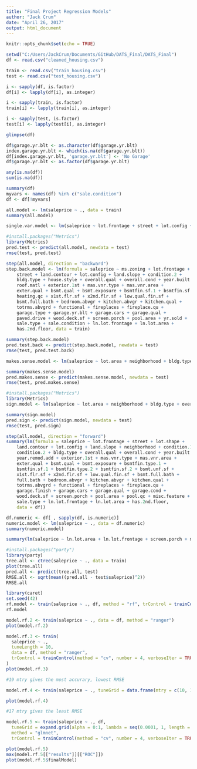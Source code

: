 ---
title: "Final Project Regression Models"
author: "Jack Crum"
date: "April 26, 2017"
output: html_document
---

```{r setup, include=FALSE}
knitr::opts_chunk$set(echo = TRUE)
```

```{r}
setwd("C:/Users/JackCrum/Documents/GitHub/DATS_Final/DATS_Final")
df <- read.csv("cleaned_housing.csv")

train <- read.csv("train_housing.csv")
test <- read.csv("test_housing.csv")

i <- sapply(df, is.factor)
df[i] <- lapply(df[i], as.integer)

i <- sapply(train, is.factor)
train[i] <- lapply(train[i], as.integer)

i <- sapply(test, is.factor)
test[i] <- lapply(test[i], as.integer)

glimpse(df)
```



```{r}
df$garage.yr.blt <- as.character(df$garage.yr.blt)
index.garage.yr.blt <- which(is.na(df$garage.yr.blt))
df[index.garage.yr.blt, 'garage.yr.blt'] <- 'No Garage'
df$garage.yr.blt <- as.factor(df$garage.yr.blt)
```

```{r}
any(is.na(df))
sum(is.na(df))
```

```{r}
summary(df)
myvars <- names(df) %in% c("sale.condition") 
df <- df[!myvars]
```


```{r}
all.model <- lm(saleprice ~ ., data = train)
summary(all.model)

single.var.model <- lm(saleprice ~ lot.frontage + street + lot.config + land.slope + bldg.type + house.style + condition.2 + overall.qual + year.built + roof.matl + exterior.1st + masn.vnr.type + masn.vnr.area + exter.qual + bsmt.qual + heating.qc +)

```

```{r}
#install.packages("Metrics")
library(Metrics)
pred.test <- predict(all.model, newdata = test)
rmse(test, pred.test)
```

```{r}
step(all.model, direction = "backward")
step.back.model <- lm(formula = saleprice ~ ms.zoning + lot.frontage + lot.area + 
    street + land.contour + lot.config + land.slope + condition.2 + 
    bldg.type + house.style + overall.qual + overall.cond + year.built + 
    roof.matl + exterior.1st + mas.vnr.type + mas.vnr.area + 
    exter.qual + bsmt.qual + bsmt.exposure + bsmtfin.sf.1 + bsmtfin.sf.2 + 
    heating.qc + x1st.flr.sf + x2nd.flr.sf + low.qual.fin.sf + 
    bsmt.full.bath + bedroom.abvgr + kitchen.abvgr + kitchen.qual + 
    totrms.abvgrd + functional + fireplaces + fireplace.qu + 
    garage.type + garage.yr.blt + garage.cars + garage.qual + 
    paved.drive + wood.deck.sf + screen.porch + pool.area + yr.sold + 
    sale.type + sale.condition + ln.lot.frontage + ln.lot.area + 
    has.2nd.floor, data = train)

summary(step.back.model)
pred.test.back <- predict(step.back.model, newdata = test)
rmse(test, pred.test.back)
```

```{r}
makes.sense.model <- lm(saleprice ~ lot.area + neighborhood + bldg.type + house.style + overall.qual + overall.cond + year.remod.add + kitchen.qual + totrms.abvgrd + fireplaces + garage.type + garage.area + wood.deck.sf + pool.area + misc.feature + x1st.flr.sf + x2nd.flr.sf + bsmt.full.bath + bsmt.half.bath + full.bath + half.bath, data = train)

summary(makes.sense.model)
pred.makes.sense <- predict(makes.sense.model, newdata = test)
rmse(test, pred.makes.sense)
```

```{r}
#install.packages("Metrics")
library(Metrics)
sign.model <- lm(saleprice ~ lot.area + neighborhood + bldg.type + overall.qual + totrms.abvgrd + gr.liv.area + full.bath + bsmt.full.bath + pool.area + garage.cars, data = train)

summary(sign.model)
pred.sign <- predict(sign.model, newdata = test)
rmse(test, pred.sign)
```


```{r}
step(all.model, direction = "forward")
summary(lm(formula = saleprice ~ lot.frontage + street + lot.shape + 
    land.contour + lot.config + land.slope + neighborhood + condition.1 + 
    condition.2 + bldg.type + overall.qual + overall.cond + year.built + 
    year.remod.add + exterior.1st + mas.vnr.type + mas.vnr.area + 
    exter.qual + bsmt.qual + bsmt.exposure + bsmtfin.type.1 + 
    bsmtfin.sf.1 + bsmtfin.type.2 + bsmtfin.sf.2 + bsmt.unf.sf + 
    x1st.flr.sf + x2nd.flr.sf + low.qual.fin.sf + bsmt.full.bath + 
    full.bath + bedroom.abvgr + kitchen.abvgr + kitchen.qual + 
    totrms.abvgrd + functional + fireplaces + fireplace.qu + 
    garage.finish + garage.cars + garage.qual + garage.cond + 
    wood.deck.sf + screen.porch + pool.area + pool.qc + misc.feature + 
    sale.type + ln.lot.frontage + ln.lot.area + has.2nd.floor, 
    data = df))
```

```{r}
df.numeric <- df[ , sapply(df, is.numeric)]
numeric.model <- lm(saleprice ~ ., data = df.numeric)
summary(numeric.model)
```


```{r}
summary(lm(saleprice ~ ln.lot.area + ln.lot.frontage + screen.porch + misc.val + pool.area + enclosed.porch + wood.deck.sf + garage.area + totrms.abvgrd + kitchen.abvgr + overall.qual + overall.cond + year.built + year.remod.add + mas.vnr.area + bsmtfin.sf.1 + bsmtfin.sf.2 + bsmt.unf.sf + x1st.flr.sf + x2nd.flr.sf + bsmt.full.bath, data = df.numeric))
```




```{r}
#install.packages("party")
library(party)
tree.all <- ctree(saleprice ~ ., data = train)
plot(tree.all)
pred.all <- predict(tree.all, test)
RMSE.all <- sqrt(mean((pred.all - test$saleprice)^2))
RMSE.all
```

```{r}
library(caret)
set.seed(42)
rf.model <- train(saleprice ~ ., df, method = "rf", trControl = trainControl(method = "cv", number = 4, verboseIter = TRUE))
rf.model
```


```{r}
model.rf.2 <- train(saleprice ~ ., data = df, method = "ranger")
plot(model.rf.2)
```

```{r}
model.rf.3 <- train(
  saleprice ~ .,
  tuneLength = 10,
  data = df, method = "ranger",
  trControl = trainControl(method = "cv", number = 4, verboseIter = TRUE)
)
plot(model.rf.3)

#19 mtry gives the most accurary, lowest RMSE
```

```{r}
model.rf.4 <- train(saleprice ~ ., tuneGrid = data.frame(mtry = c(10, 15, 16, 17, 18, 19, 20, 21, 22, 23, 30)), data = df, method = "ranger", trControl = trainControl(method = "cv", number = 4, verboseIter = TRUE))

plot(model.rf.4)

#17 mtry gives the least RMSE
```

```{r}
model.rf.5 <- train(saleprice ~ ., df,
  tuneGrid = expand.grid(alpha = 0:1, lambda = seq(0.0001, 1, length = 20)),
  method = "glmnet",
  trControl = trainControl(method = "cv", number = 4, verboseIter = TRUE))

plot(model.rf.5)
max(model.rf.5[["results"]][["ROC"]])
plot(model.rf.5$finalModel)
```






